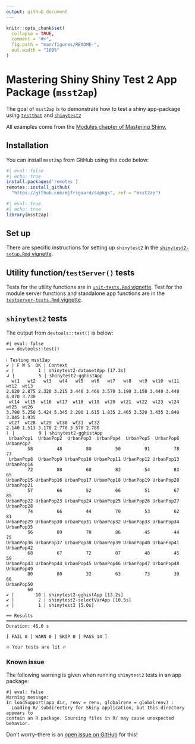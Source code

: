 ```yaml
---
output: github_document
---
```


<!-- README.md is generated from README.Rmd. Please edit that file -->

```r
knitr::opts_chunk$set(
  collapse = TRUE,
  comment = "#>",
  fig.path = "man/figures/README-",
  out.width = "100%"
)
```

# Mastering Shiny Shiny Test 2 App Package (`msst2ap`)

<!-- badges: start -->

<!-- badges: end -->

The goal of `msst2ap` is to demonstrate how to test a shiny app-package using [`testthat`](https://testthat.r-lib.org/) and [`shinytest2`](https://rstudio.github.io/shinytest2/)

All examples come from the [Modules chapter of Mastering Shiny.](https://mastering-shiny.org/scaling-modules.html) 

## Installation

You can install `msst2ap` from GitHub using the code below: 

```r
#| eval: false
#| echo: true
install.packages('remotes')
remotes::install_github(
  "https://github.com/mjfrigaard/sapkgs", ref = "msst2ap")
```

```r
#| eval: true
#| echo: true
library(msst2ap)
```

## Set up 

There are specific instructions for setting up `shinytest2` in the [`shinytest2-setup.Rmd` vignette](https://github.com/mjfrigaard/msst2ap/blob/main/vignettes/shinytest2-setup.Rmd). 

## Utility function/`testServer()` tests

Tests for the utility functions are in [`unit-tests.Rmd` vignette](https://github.com/mjfrigaard/msst2ap/blob/main/vignettes/unit-tests.Rmd). Test for the module server functions and standalone app functions are in the [`testserver-tests.Rmd` vignette](https://github.com/mjfrigaard/msst2ap/blob/main/vignettes/testserver-tests.Rmd). 

## `shinytest2` tests

The output from `devtools::test()` is below: 

```verbatim
#| eval: false 
==> devtools::test()

ℹ Testing msst2ap
✔ | F W S  OK | Context
✔ |         1 | shinytest2-datasetApp [17.3s]                                                                    
⠼ |         5 | shinytest2-gghistApp                                                                               
  wt1   wt2   wt3   wt4   wt5   wt6   wt7   wt8   wt9  wt10  wt11  wt12  wt13 
2.620 2.875 2.320 3.215 3.440 3.460 3.570 3.190 3.150 3.440 3.440 4.070 3.730 
 wt14  wt15  wt16  wt17  wt18  wt19  wt20  wt21  wt22  wt23  wt24  wt25  wt26 
3.780 5.250 5.424 5.345 2.200 1.615 1.835 2.465 3.520 3.435 3.840 3.845 1.935 
 wt27  wt28  wt29  wt30  wt31  wt32 
2.140 1.513 3.170 2.770 3.570 2.780 
⠇ |         9 | shinytest2-gghistApp                                                                              
 UrbanPop1  UrbanPop2  UrbanPop3  UrbanPop4  UrbanPop5  UrbanPop6  UrbanPop7 
        58         48         80         50         91         78         77 
 UrbanPop8  UrbanPop9 UrbanPop10 UrbanPop11 UrbanPop12 UrbanPop13 UrbanPop14 
        72         80         60         83         54         83         65 
UrbanPop15 UrbanPop16 UrbanPop17 UrbanPop18 UrbanPop19 UrbanPop20 UrbanPop21 
        57         66         52         66         51         67         85 
UrbanPop22 UrbanPop23 UrbanPop24 UrbanPop25 UrbanPop26 UrbanPop27 UrbanPop28 
        74         66         44         70         53         62         81 
UrbanPop29 UrbanPop30 UrbanPop31 UrbanPop32 UrbanPop33 UrbanPop34 UrbanPop35 
        56         89         70         86         45         44         75 
UrbanPop36 UrbanPop37 UrbanPop38 UrbanPop39 UrbanPop40 UrbanPop41 UrbanPop42 
        68         67         72         87         48         45         59 
UrbanPop43 UrbanPop44 UrbanPop45 UrbanPop46 UrbanPop47 UrbanPop48 UrbanPop49 
        80         80         32         63         73         39         66 
UrbanPop50 
        60 
✔ |        10 | shinytest2-gghistApp [13.2s]
✔ |         2 | shinytest2-selectVarApp [10.5s]                                                                  
✔ |         1 | shinytest2 [5.0s]                                                                                

══ Results ════════════════════════════════════════════════════════════════════
Duration: 46.0 s
        
[ FAIL 0 | WARN 0 | SKIP 0 | PASS 14 ]

🔥 Your tests are lit 🔥
```

### Known issue

The following warning is given when running `shinytest2` tests in an app package:

```verbatim
#| eval: false 
Warning message:
In loadSupport(app_dir, renv = renv, globalrenv = globalrenv) :
  Loading R/ subdirectory for Shiny application, but this directory appears to 
contain an R package. Sourcing files in R/ may cause unexpected behavior.
```

Don't worry--there is an [open issue on GitHub](https://github.com/rstudio/shinytest2/issues/264) for this!


